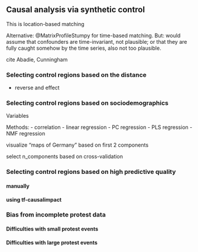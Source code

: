 ## Causal analysis via synthetic control

This is location-based matching

Alternative: @MatrixProfileStumpy for time-based matching. But: would assume that confounders are time-invariant, not plausible; or that they are fully caught somehow by the time series, also not too plausible.

cite Abadie, Cunningham

### Selecting control regions based on the distance

- reverse and effect

### Selecting control regions based on sociodemographics

Variables

Methods:
- correlation
- linear regression
- PC regression
- PLS regression
- NMF regression

visualize "maps of Germany" based on first 2 components

select n_components based on cross-validation

### Selecting control regions based on high predictive quality

#### manually

#### using tf-causalimpact

### Bias from incomplete protest data

#### Difficulties with small protest events

#### Difficulties with large protest events
